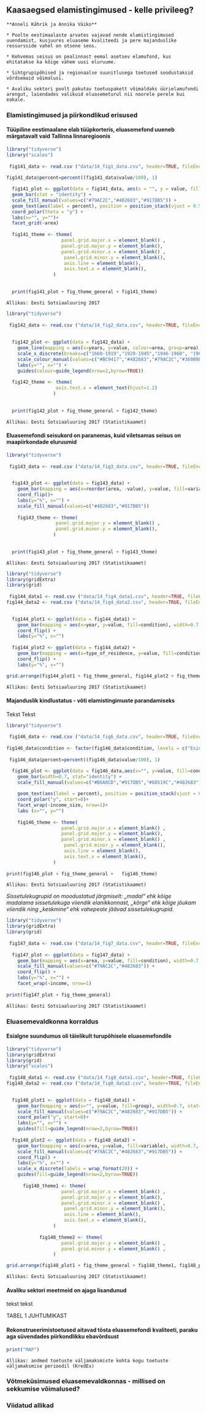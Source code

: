 ## Kaasaegsed elamistingimused - kelle privileeg? {#chapter14 .chapter_section .chapter1_section}

```block
**Anneli Kährik ja Annika Väiko**
```

```block
* Poolte eestimaalaste arvates vajavad nende elamistingimused uuendamist, kusjuures eluaseme kvaliteedi ja pere majanduslike ressursside vahel on otsene seos.

* Kehvemas seisus on pealinnast eemal asetsev elamufond, kus ehitatakse ka kõige vähem uusi eluruume.

* Sihtgrupipõhised ja regionaalse suunitlusega toetused soodustaksid võrdsemaid võimalusi.

* Avaliku sektori poolt pakutav toetuspakett võimaldaks üürielamufondi arengut, laiendades valikuid eluasemeturul nii noorele perele kui eakale.

```

### Elamistingimused ja piirkondlikud erisused {.chapter1_section}

#### Tüüpiline eestimaalane elab tüüpkorteris, eluasemefond uueneb märgatavalt vaid Tallinna linnaregioonis

```r

library("tidyverse")
library("scales")
  
 fig141_data <- read.csv ("data/14_fig1_data.csv", header=TRUE, fileEncoding="utf-8")
 
fig141_data$percent=percent((fig141_data$value/100), 1)

  fig141_plot <- ggplot(data = fig141_data, aes(x = "", y = value, fill = variable)) + 
  geom_bar(stat = "identity") +
  scale_fill_manual(values=c("#79AC2C","#482683","#917DB5")) +
  geom_text(aes(label = percent), position = position_stack(vjust = 0.5), color="white") +
  coord_polar(theta = "y") +
  labs(x="", y="")+
  facet_grid(~area)
  
  fig141_theme <- theme(
                    panel.grid.major.x = element_blank() ,
                    panel.grid.major.y = element_blank(),
                    panel.grid.minor.x = element_blank() ,
                     panel.grid.minor.y = element_blank(),
                     axis.line = element_blank(),
                     axis.text.x = element_blank(),
                 )
  
  
  print(fig141_plot + fig_theme_general + fig141_theme)

```

```block
Allikas: Eesti Sotsiaaluuring 2017
```

```r

library("tidyverse")
  
 fig142_data <- read.csv ("data/14_fig2_data.csv", header=TRUE, fileEncoding="utf-8")
 
 
  fig142_plot <- ggplot(data = fig142_data) +
    geom_line(mapping = aes(x=years, y=value, colour=area, group=area), size=1.2) +
    scale_x_discrete(breaks=c("1660-1919","1920-1945","1946-1960", "1961-1990", "1991-2000", "2001+")) +
    scale_colour_manual(values=c("#BC9417","#482683","#79AC2C","#369B9E")) +
    labs(y="", x="") +
    guides(colour=guide_legend(nrow=2,byrow=TRUE))
  
  fig142_theme <- theme(
                  axis.text.x = element_text(hjust=1.2)
                 )
  
  
  print(fig142_plot + fig_theme_general + fig142_theme)

```


```block
Allikas: Eesti Sotsiaaluuring 2017 (Statistikaamet)
```

#### Eluasemefondi seisukord on paranemas, kuid viletsamas seisus on maapiirkondade eluruumid

```r

library("tidyverse")
  
 fig143_data <- read.csv ("data/14_fig3_data.csv", header=TRUE, fileEncoding="utf-8")
 

  fig143_plot <- ggplot(data = fig143_data) +
    geom_bar(mapping = aes(x=reorder(area, -value), y=value, fill=variable),position = "dodge", width=0.7, stat="identity") +
    coord_flip()+
    labs(y="%", x="") +
    scale_fill_manual(values=c("#482683","#917DB5"))
  
    fig143_theme <- theme(
                  panel.grid.major.y = element_blank() ,
                  panel.grid.minor.y = element_blank(),
                 )
  
  
  print(fig143_plot + fig_theme_general + fig143_theme)

```

```block
Allikas: Eesti Sotsiaaluuring 2017 (Statistikaamet)
```

```r

library("tidyverse")
library(gridExtra)
library(grid)
  
 fig144_data1 <- read.csv ("data/14_fig4_data1.csv", header=TRUE, fileEncoding="utf-8")
fig144_data2 <- read.csv ("data/14_fig4_data2.csv", header=TRUE, fileEncoding="utf-8")
 

  fig144_plot1 <- ggplot(data = fig144_data1) +
    geom_bar(mapping = aes(x=year, y=value, fill=condition), width=0.7, stat="identity") +
    coord_flip() +
    labs(y="%", x="")
  
  fig144_plot2 <- ggplot(data = fig144_data2) +
    geom_bar(mapping = aes(x=type_of_residence, y=value, fill=condition), width=0.7, stat="identity") +
    coord_flip() +
    labs(y="%", x="")

grid.arrange(fig144_plot1 + fig_theme_general, fig144_plot2 + fig_theme_general, ncol = 2)
```

```block
Allikas: Eesti Sotsiaaluuring 2017 (Statistikaamet)
```

#### Majanduslik kindlustatus - võti elamistingimuste parandamiseks

Tekst Tekst

```r

library("tidyverse")
  
 fig146_data <- read.csv ("data/14_fig6_data.csv", header=TRUE, fileEncoding="utf-8")
 
fig146_data$condition <- factor(fig146_data$condition, levels = c("Esineb suuri puudusi","Esineb puudusi","Hea seisukord","Värskelt remonditud"))
 
 fig146_data$percent=percent((fig146_data$value/100), 1)

  fig146_plot <- ggplot(data = fig146_data,aes(x="", y=value, fill=condition)) +
    geom_bar(width=0.7, stat="identity") +
    scale_fill_manual(values=c("#B6A8CD","#917DB5","#6D519C","#482683")) +
    
    geom_text(aes(label = percent), position = position_stack(vjust = 0.7), color="white") +
    coord_polar("y", start=0)+
    facet_wrap(~income_size, nrow=1)+
    labs (x="", y="")
  
    fig146_theme <- theme(
                    panel.grid.major.x = element_blank() ,
                    panel.grid.major.y = element_blank(),
                    panel.grid.minor.x = element_blank() ,
                     panel.grid.minor.y = element_blank(),
                     axis.line = element_blank(),
                     axis.text.x = element_blank(),
                 )
  
print(fig146_plot + fig_theme_general +   fig146_theme)
```

```block
Allikas: Eesti Sotsiaaluuring 2017 (Statistikaamet)
```

*Sissetulekugrupid on moodustatud järgmiselt: „madal“ ehk kõige madalama sissetulekuga viiendik elanikkonnast, „kõrge“ ehk kõige jõukam viiendik ning „keskmine“ ehk vahepeale jäävad sissetulekugrupid.*


```r
library("tidyverse")
library(gridExtra)
library(grid)
  
 fig147_data <- read.csv ("data/14_fig7_data.csv", header=TRUE, fileEncoding="utf-8")
 
  fig147_plot <- ggplot(data = fig147_data) +
    geom_bar(mapping = aes(x=area, y=value, fill=condition), width=0.7, stat="identity") +
    scale_fill_manual(values=c("#79AC2C","#482683")) +
    coord_flip() +
    labs(y="%", x="") +
    facet_wrap(~income, nrow=1)
  
print(fig147_plot + fig_theme_general)


```

```block
Allikas: Eesti Sotsiaaluuring 2017 (Statistikaamet)
```

### Eluasemevaldkonna korraldus

#### Esialgne suundumus oli täielikult turupõhisele eluasemefondile

```r

library("tidyverse")
library(gridExtra)
library(grid)
library("scales")
  
 fig148_data1 <- read.csv ("data/14_fig8_data1.csv", header=TRUE, fileEncoding="utf-8")
fig148_data2 <- read.csv ("data/14_fig8_data2.csv", header=TRUE, fileEncoding="utf-8")
 

  fig148_plot1 <- ggplot(data = fig148_data1) +
    geom_bar(mapping = aes(x="", y=value, fill=group), width=0.7, stat="identity") +
    scale_fill_manual(values=c("#79AC2C","#482683","#917DB5")) +
    coord_polar("y", start=0)+
    labs(y="", x="") +
    guides(fill=guide_legend(nrow=2,byrow=TRUE))
  
  fig148_plot2 <- ggplot(data = fig148_data2) +
    geom_bar(mapping = aes(x=area, y=value, fill=variable), width=0.7, stat="identity") +
    scale_fill_manual(values=c("#79AC2C","#482683","#917DB5")) +
    coord_flip() +
    labs(y="%", x="") +
    scale_x_discrete(labels = wrap_format(20)) +
    guides(fill=guide_legend(nrow=2,byrow=TRUE))
  
      fig148_theme1 <- theme(
                    panel.grid.major.x = element_blank() ,
                    panel.grid.major.y = element_blank(),
                    panel.grid.minor.x = element_blank() ,
                     panel.grid.minor.y = element_blank(),
                     axis.line = element_blank(),
                     axis.text.x = element_blank(),
                 )
      
            fig148_theme2 <- theme(
                    panel.grid.major.y = element_blank() ,
                    panel.grid.minor.y = element_blank() ,
                 )

grid.arrange(fig148_plot1 + fig_theme_general + fig148_theme1, fig148_plot2 + fig_theme_general + fig148_theme2 , ncol = 2)
```

```block
Allikas: Eesti Sotsiaaluuring 2017 (Statistikaamet)
```

#### Avaliku sektori meetmeid on ajaga lisandunud
tekst tekst

TABEL 1
JUHTUMIKAST

#### Rekonstrueerimistoetused aitavad tõsta eluasemefondi kvaliteeti, paraku aga süvendades piirkondlikku ebavõrdsust

```r

print("MAP")
```

```block
Allikas: andmed toetuste väljamaksmiste kohta kogu toetuste väljamaksmise perioodil (KredEx)
```

### Võtmeküsimused eluasemevaldkonnas - millised on sekkumise võimalused?

### Viidatud allikad {-.subreferences}